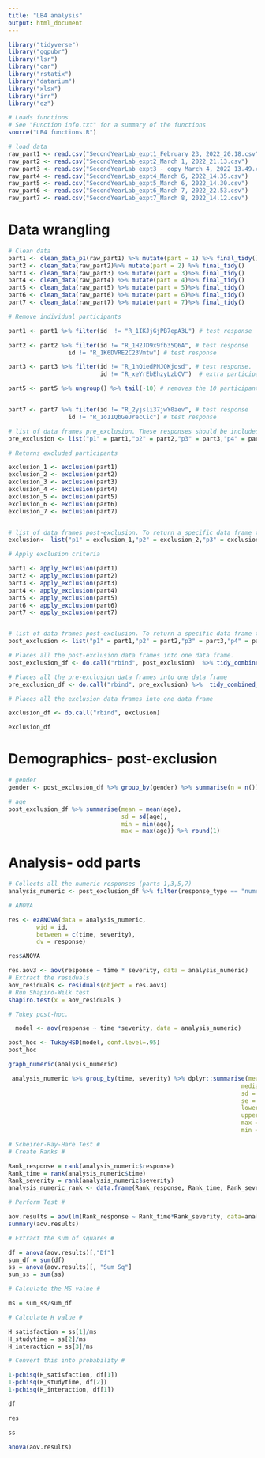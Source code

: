 ---
title: "LB4 analysis"
output: html_document
---

```{r}
library("tidyverse")
library("ggpubr")
library("lsr")
library("car")
library("rstatix")
library("datarium")
library("xlsx")
library("irr")
library("ez")
```

```{r}
# Loads functions
# See "Function info.txt" for a summary of the functions
source("LB4 functions.R")
```

```{r}
# load data
raw_part1 <- read.csv("SecondYearLab_expt1_February 23, 2022_20.18.csv")
raw_part2 <- read.csv("SecondYearLab_expt2_March 1, 2022_21.13.csv")
raw_part3 <- read.csv("SecondYearLab_expt3 - copy_March 4, 2022_13.49.csv")
raw_part4 <- read.csv("SecondYearLab_expt4_March 6, 2022_14.35.csv")
raw_part5 <- read.csv("SecondYearLab_expt5_March 6, 2022_14.30.csv")
raw_part6 <- read.csv("SecondYearLab_expt6_March 7, 2022_22.53.csv")
raw_part7 <- read.csv("SecondYearLab_expt7_March 8, 2022_14.12.csv")
```

# Data wrangling

```{r}
# Clean data
part1 <- clean_data_p1(raw_part1) %>% mutate(part = 1) %>% final_tidy()
part2 <- clean_data(raw_part2)%>% mutate(part = 2) %>% final_tidy()
part3 <- clean_data(raw_part3) %>% mutate(part = 3)%>% final_tidy()
part4 <- clean_data(raw_part4) %>% mutate(part = 4)%>% final_tidy()
part5 <- clean_data(raw_part5) %>% mutate(part = 5)%>% final_tidy()
part6 <- clean_data(raw_part6) %>% mutate(part = 6)%>% final_tidy()
part7 <- clean_data(raw_part7) %>% mutate(part = 7)%>% final_tidy()

# Remove individual participants

part1 <- part1 %>% filter(id  != "R_1IKJjGjPB7epA3L") # test response 

part2 <- part2 %>% filter(id != "R_1H2JD9x9fb35Q6A", # test response
                 id != "R_1K6DVRE2C23Vmtw") # test response

part3 <- part3 %>% filter(id != "R_1hQiedPNJOKjosd", # test response. 
                          id != "R_xeYrEbEhzyLzbCV")  # extra participant I recruited. 

part5 <- part5 %>% ungroup() %>% tail(-10) # removes the 10 participants from the pilot


part7 <- part7 %>% filter(id != "R_2yjsli37jwY0aev", # test response
                 id != "R_1o1IQbGeJrecCic") # test response

# list of data frames pre_exclusion. These responses should be included in the write up. To return a specific data frame type "pre_exclusion$p" followed by the number of the part you want. E.g. "pre_exclusion$p2"
pre_exclusion <- list("p1" = part1,"p2" = part2,"p3" = part3,"p4" = part4,"p5" = part5,"p6" = part6, "p7" = part7) 
```

```{r}
# Returns excluded participants

exclusion_1 <- exclusion(part1) 
exclusion_2 <- exclusion(part2)
exclusion_3 <- exclusion(part3)
exclusion_4 <- exclusion(part4)
exclusion_5 <- exclusion(part5)
exclusion_6 <- exclusion(part6)
exclusion_7 <- exclusion(part7)


# list of data frames post-exclusion. To return a specific data frame type "post_exclusion$p" followed by the number of the part you want. E.g. "post_exclusion$p2"
exclusion<- list("p1" = exclusion_1,"p2" = exclusion_2,"p3" = exclusion_3,"p4" = exclusion_4,"p5" = exclusion_5, "p6" = exclusion_6, "p7" = exclusion_7) 
```

```{r}
# Apply exclusion criteria

part1 <- apply_exclusion(part1) 
part2 <- apply_exclusion(part2)
part3 <- apply_exclusion(part3)
part4 <- apply_exclusion(part4)
part5 <- apply_exclusion(part5)
part6 <- apply_exclusion(part6)
part7 <- apply_exclusion(part7)


# list of data frames post-exclusion. To return a specific data frame type "post_exclusion$p" followed by the number of the part you want. E.g. "post_exclusion$p2"
post_exclusion <- list("p1" = part1,"p2" = part2,"p3" = part3,"p4" = part4,"p5" = part5, "p6" = part6, "p7" = part7) 
```

```{r}
# Places all the post-exclusion data frames into one data frame. 
post_exclusion_df <- do.call("rbind", post_exclusion)  %>% tidy_combined_df() 

# Places all the pre-exclusion data frames into one data frame
pre_exclusion_df <- do.call("rbind", pre_exclusion) %>%  tidy_combined_df() 

# Places all the exclusion data frames into one data frame

exclusion_df <- do.call("rbind", exclusion) 

```

```{r}
exclusion_df
```

# Demographics- post-exclusion

```{r}
# gender
gender <- post_exclusion_df %>% group_by(gender) %>% summarise(n = n()) %>% print()

```

```{r}
# age
post_exclusion_df %>% summarise(mean = mean(age),
                                sd = sd(age),
                                min = min(age),
                                max = max(age)) %>% round(1)

```

# Analysis- odd parts

```{r}
# Collects all the numeric responses (parts 1,3,5,7)
analysis_numeric <- post_exclusion_df %>% filter(response_type == "numeric") %>% mutate(response = as.numeric(response)) %>% select(id, time, severity, response)
```

```{r}
# ANOVA

res <- ezANOVA(data = analysis_numeric,
        wid = id, 
        between = c(time, severity),
        dv = response)
```

```{r}
res$ANOVA
```

```{r}
res.aov3 <- aov(response ~ time * severity, data = analysis_numeric)
# Extract the residuals
aov_residuals <- residuals(object = res.aov3)
# Run Shapiro-Wilk test
shapiro.test(x = aov_residuals )
```

```{r}
# Tukey post-hoc.  

  model <- aov(response ~ time *severity, data = analysis_numeric) 

post_hoc <- TukeyHSD(model, conf.level=.95)
post_hoc
```

```{r}
graph_numeric(analysis_numeric)
```

```{r}
 analysis_numeric %>% group_by(time, severity) %>% dplyr::summarise(mean = mean(response),
                                                                  median = median(response),
                                                                  sd = sd(response),
                                                                  se = sd(response)/ sqrt(n()),
                                                                  lowerCI = mean - (se*1.96),
                                                                  upperCI = mean + (se*1.96),
                                                                  max = max(response),
                                                                  min = min(response)) %>% tibble()
```

```{r}
# Scheirer-Ray-Hare Test #
# Create Ranks #

Rank_response = rank(analysis_numeric$response)
Rank_time = rank(analysis_numeric$time)
Rank_severity = rank(analysis_numeric$severity)
analysis_numeric_rank <- data.frame(Rank_response, Rank_time, Rank_severity)

# Perform Test #

aov.results = aov(lm(Rank_response ~ Rank_time*Rank_severity, data=analysis_numeric_rank))
summary(aov.results)

# Extract the sum of squares #

df = anova(aov.results)[,"Df"]
sum_df = sum(df)
ss = anova(aov.results)[, "Sum Sq"]
sum_ss = sum(ss)

# Calculate the MS value #

ms = sum_ss/sum_df

# Calculate H value #

H_satisfaction = ss[1]/ms
H_studytime = ss[2]/ms
H_interaction = ss[3]/ms

# Convert this into probability #

1-pchisq(H_satisfaction, df[1])
1-pchisq(H_studytime, df[2])
1-pchisq(H_interaction, df[1])
```

```{r}
df
```

```{r}
res
```

```{r}
ss
```

```{r}
anova(aov.results)
```
